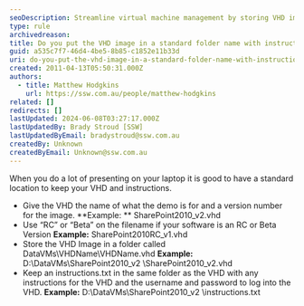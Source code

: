 ```yaml
---
seoDescription: Streamline virtual machine management by storing VHD images and instructions in a standard location with descriptive filenames, enabling efficient deployment and maintenance.
type: rule
archivedreason:
title: Do you put the VHD image in a standard folder name with instructions?
guid: a535c7f7-46d4-4be5-8b85-c1852e11b33d
uri: do-you-put-the-vhd-image-in-a-standard-folder-name-with-instructions
created: 2011-04-13T05:50:31.000Z
authors:
  - title: Matthew Hodgkins
    url: https://ssw.com.au/people/matthew-hodgkins
related: []
redirects: []
lastUpdated: 2024-06-08T03:27:17.000Z
lastUpdatedBy: Brady Stroud [SSW]
lastUpdatedByEmail: bradystroud@ssw.com.au
createdBy: Unknown
createdByEmail: Unknown@ssw.com.au
---
```


When you do a lot of presenting on your laptop it is good to have a standard location to keep your VHD and instructions.

- Give the VHD the name of what the demo is for and a version number for the image.
  **Example: ** SharePoint2010_v2.vhd
- Use “RC” or “Beta” on the filename if your software is an RC or Beta Version
  **Example:** SharePoint2010RC_v1.vhd
- Store the VHD Image in a folder called DataVMs\VHDName\VHDName.vhd
  **Example:** D:\DataVMs\SharePoint2010_v2 \SharePoint2010_v2.vhd
- Keep an instructions.txt in the same folder as the VHD with any instructions for the VHD and the username and password to log into the VHD.
  **Example:** D:\DataVMs\SharePoint2010_v2 \instructions.txt
